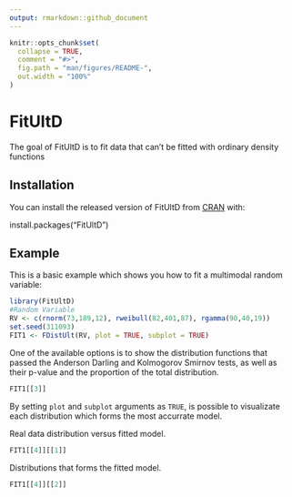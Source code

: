 ```yaml
---
output: rmarkdown::github_document
---
```


<!-- README.md is generated from README.Rmd. Please edit that file -->

```r
knitr::opts_chunk$set(
  collapse = TRUE,
  comment = "#>",
  fig.path = "man/figures/README-",
  out.width = "100%"
)
```
# FitUltD

<!-- badges: start -->
<!-- badges: end -->

The goal of FitUltD is to fit data that can't be fitted with ordinary density functions

## Installation

You can install the released version of FitUltD from [CRAN](https://CRAN.R-project.org) with: 

install.packages("FitUltD")


## Example

This is a basic example which shows you how to fit a multimodal random variable:

```r
library(FitUltD)
#Random Variable
RV <- c(rnorm(73,189,12), rweibull(82,401,87), rgamma(90,40,19))
set.seed(311093)
FIT1 <- FDistUlt(RV, plot = TRUE, subplot = TRUE)

```

One of the available options is to show the distribution functions that passed the Anderson Darling and Kolmogorov Smirnov tests, as well as their p-value and the proportion of the total distribution.

```r
FIT1[[3]]

```

By setting `plot` and `subplot` arguments as `TRUE`, is possible to visualizate each distribution which forms the most accurrate model.

Real data distribution versus fitted model.

```r
FIT1[[4]][[1]]
```

Distributions that forms the fitted model.

```r
FIT1[[4]][[2]]
```

